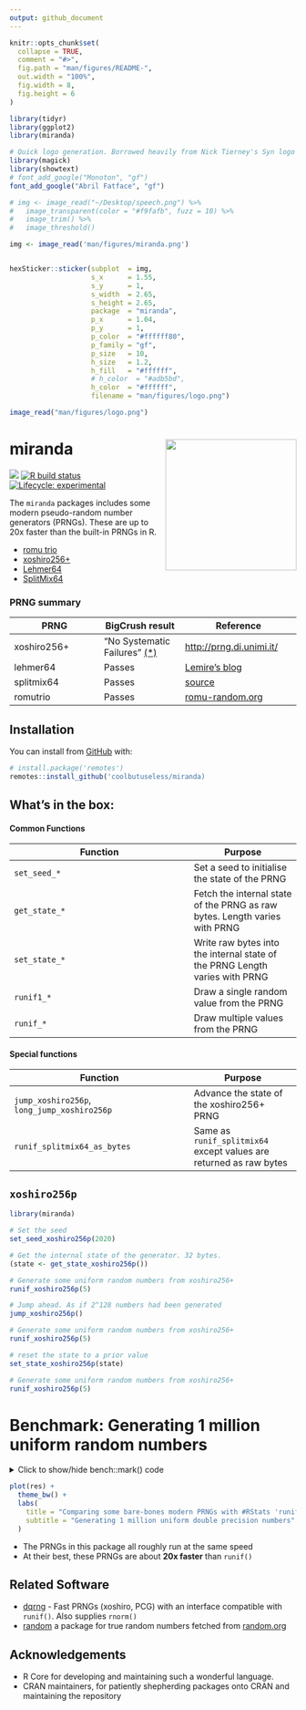 ```yaml
---
output: github_document
---
```


<!-- README.md is generated from README.Rmd. Please edit that file -->

```r
knitr::opts_chunk$set(
  collapse = TRUE,
  comment = "#>",
  fig.path = "man/figures/README-",
  out.width = "100%",
  fig.width = 8,
  fig.height = 6
)

library(tidyr)
library(ggplot2)
library(miranda)
```


```r
# Quick logo generation. Borrowed heavily from Nick Tierney's Syn logo process
library(magick)
library(showtext)
# font_add_google("Monoton", "gf")
font_add_google("Abril Fatface", "gf")
```

```r
# img <- image_read("~/Desktop/speech.png") %>%
#   image_transparent(color = "#f9fafb", fuzz = 10) %>%
#   image_trim() %>%
#   image_threshold()

img <- image_read('man/figures/miranda.png')


hexSticker::sticker(subplot  = img,
                    s_x      = 1.55,
                    s_y      = 1,
                    s_width  = 2.65,
                    s_height = 2.65,
                    package  = "miranda",
                    p_x      = 1.04,
                    p_y      = 1,
                    p_color  = "#ffffff80",
                    p_family = "gf",
                    p_size   = 10,
                    h_size   = 1.2,
                    h_fill   = "#ffffff",
                    # h_color  = "#adb5bd",
                    h_color  = "#ffffff",
                    filename = "man/figures/logo.png")

image_read("man/figures/logo.png")
```



# miranda  <img src="man/figures/miranda-logo.jpg" align="right" height=230/>

<!-- badges: start -->
![](https://img.shields.io/badge/cool-useless-green.svg)
[![R build status](https://github.com/coolbutuseless/miranda/workflows/R-CMD-check/badge.svg)](https://github.com/coolbutuseless/miranda/actions)
[![Lifecycle: experimental](https://img.shields.io/badge/lifecycle-experimental-orange.svg)](https://www.tidyverse.org/lifecycle/#experimental)
<!-- badges: end -->

The `miranda` packages includes some modern pseudo-random number generators (PRNGs).  These
are up to 20x faster than the built-in PRNGs in R.

* [romu trio](https://www.romu-random.org/) 
* [xoshiro256+](http://xorshift.di.unimi.it)
* [Lehmer64](https://lemire.me/blog/2019/03/19/the-fastest-conventional-random-number-generator-that-can-pass-big-crush/)
* [SplitMix64](http://xorshift.di.unimi.it/splitmix64.c)


### PRNG summary

| PRNG                       | BigCrush result          | Reference                          |
|----------------------------|--------------------------|------------------------------------|
| xoshiro256+                | "No Systematic Failures" [(*)](http://xoshiro.di.unimi.it/lowcomp.php) | [http://prng.di.unimi.it/](http://prng.di.unimi.it/)|
| lehmer64                   | Passes                       | [Lemire's blog](https://lemire.me/blog/2019/03/19/the-fastest-conventional-random-number-generator-that-can-pass-big-crush/)|
| splitmix64                 | Passes                       | [source](http://xorshift.di.unimi.it/splitmix64.c)|
| romutrio                   | Passes                       | [romu-random.org](romu-random.org) |


## Installation

You can install from [GitHub](https://github.com/coolbutuseless/miranda) with:

``` r
# install.package('remotes')
remotes::install_github('coolbutuseless/miranda)
```

## What's in the box:

#### Common Functions

|Function  |  Purpose|
|---------------|---------|
| `set_seed_*`  | Set a seed to initialise the state of the PRNG |
| `get_state_*` | Fetch the internal state of the PRNG as raw bytes. Length varies with PRNG |
| `set_state_*` | Write raw bytes into the internal state of the PRNG Length varies with PRNG |
| `runif1_*`    | Draw a single random value from the PRNG |
| `runif_*`     | Draw multiple values from the PRNG |
            
#### Special functions

|Function  |  Purpose|
|---------------|---------|
| `jump_xoshiro256p`, `long_jump_xoshiro256p` | Advance the state of the xoshiro256+ PRNG |
| `runif_splitmix64_as_bytes`  | Same as `runif_splitmix64` except values are returned as raw bytes |



## `xoshiro256p` 


```r
library(miranda)

# Set the seed
set_seed_xoshiro256p(2020)

# Get the internal state of the generator. 32 bytes.
(state <- get_state_xoshiro256p())

# Generate some uniform random numbers from xoshiro256+
runif_xoshiro256p(5)

# Jump ahead. As if 2^128 numbers had been generated
jump_xoshiro256p()

# Generate some uniform random numbers from xoshiro256+
runif_xoshiro256p(5)

# reset the state to a prior value
set_state_xoshiro256p(state)

# Generate some uniform random numbers from xoshiro256+
runif_xoshiro256p(5)

```


# Benchmark: Generating 1 million uniform random numbers

<details>
<summary> Click to show/hide bench::mark() code </summary>
```r
N <- 1e6
res <- bench::mark(
  runif_xoshiro256p(N),
  runif_lehmer64(N),
  runif_splitmix64(N),
  runif_romutrio(N),
  runif(N),
  check = FALSE
)
```

</details>

```r
plot(res) + 
  theme_bw() + 
  labs(
    title = "Comparing some bare-bones modern PRNGs with #RStats 'runif()'",
    subtitle = "Generating 1 million uniform double precision numbers"
  )
```


* The PRNGs in this package all roughly run at the same speed
* At their best, these PRNGs are about **20x faster** than `runif()`



## Related Software

* [dqrng](https://cran.r-project.org/package=dqrng) - Fast PRNGs (xoshiro, PCG)
  with an interface compatible with `runif()`. Also supplies `rnorm()`
* [random](https://cran.r-project.org/package=random) a package for true random
  numbers fetched from [random.org](random.org)

## Acknowledgements

* R Core for developing and maintaining such a wonderful language.
* CRAN maintainers, for patiently shepherding packages onto CRAN and maintaining
  the repository
